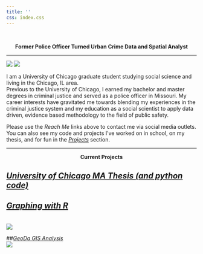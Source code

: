 ```yaml
---
title: ''
css: index.css
---
```


<script>
  (function(i,s,o,g,r,a,m){i['GoogleAnalyticsObject']=r;i[r]=i[r]||function(){
  (i[r].q=i[r].q||[]).push(arguments)},i[r].l=1*new Date();a=s.createElement(o),
  m=s.getElementsByTagName(o)[0];a.async=1;a.src=g;m.parentNode.insertBefore(a,m)
  })(window,document,'script','https://www.google-analytics.com/analytics.js','ga');

  ga('create', 'UA-97380674-1', 'auto');
  ga('send', 'pageview');

</script>

<br>

<center> **Former Police Officer Turned Urban Crime Data and Spatial Analyst**</center>

***
![](images\headshot.jpg) ![](images\cop.jpg)

I am a University of Chicago graduate student studying social science and living in the Chicago, IL area.  
Previous to the University of Chicago, I earned my bachelor and master degrees in 
criminal justice and served as a police officer in Missouri.  My career interests have gravitated 
me towards blending my experiences in the criminal justice system and my education 
as a social scientist to apply data driven, evidence based methodology to the field 
of public safety.  

Please use the *Reach Me* links above to contact me via social media outlets. You can also see my code and projects 
I've worked on in school, on my thesis, and for fun in the [*Projects*](projects.html) section.

***


<center>**Current Projects**</center> 

## [*University of Chicago MA Thesis (and python code)*](mathesis.html)

## [*Graphing with R*](SSL.html)
<br>
![](images\Comm_area_SSL.jpeg)
<br>

##[*GeoDa GIS Analysis*](geoda.html)
<br>
![](images\hom_r.png)